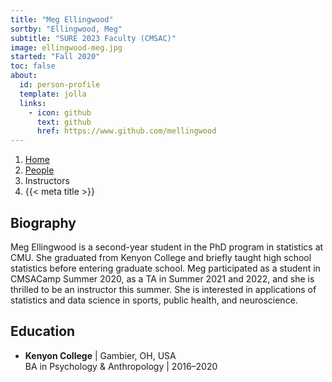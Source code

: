 ```yaml
---
title: "Meg Ellingwood"
sortby: "Ellingwood, Meg"
subtitle: "SURE 2023 Faculty (CMSAC)"
image: ellingwood-meg.jpg
started: "Fall 2020"
toc: false
about:
  id: person-profile
  template: jolla
  links:
    - icon: github
      text: github
      href: https://www.github.com/mellingwood
---
```


```{=html}
<nav aria-label="breadcrumb">
  <ol class="breadcrumb">
    <li class="breadcrumb-item"><a href="../../index.html">Home</a></li>
    <li class="breadcrumb-item"><a href="../../people.html">People</a></li>
    <li class="breadcrumb-item active">Instructors</li>
    <li class="breadcrumb-item active" aria-current="page">{{< meta title >}}</li>
  </ol>
</nav>
```

:::{#person-profile}
:::

## Biography
Meg Ellingwood is a second-year student in the PhD program in statistics at CMU.
She graduated from Kenyon College and briefly taught high school statistics
before entering graduate school. Meg participated as a student in CMSACamp
Summer 2020, as a TA in Summer 2021 and 2022, and she is thrilled to be an
instructor this summer. She is interested in applications of statistics and
data science in sports, public health, and neuroscience.

## Education

- **Kenyon College** | Gambier, OH, USA<br/>
  BA in Psychology & Anthropology | 2016–2020
